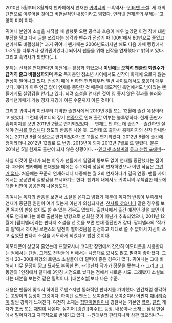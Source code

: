 2010년 5월부터 8월까지 팬카페에서 연재한 [[귀여니]]의 --흑역사--[[인터넷 소설]]. 세 개의 단편으로 이루어질 것이고 비현실적인 내용이라고 밝혔다. 인터넷 연재분의 부제는 '고양이 미야'이다.

귀여니 본인이 소설을 시작할 때 밝혔듯 오랜 공백과 호응이 매우 높았던 이전 작에 대한 부담을 덜고 다시 글을 쓰겠다는 생각과 팬수가 전성기 때 100만에서 80만으로 줄었고 팬카페도 비활성화[* 과거 귀여니 팬카페는 2006년도까지만 해도 다음 카페 랭킹에서 1~2위를 다투거나 상위권이었다.] 되어서 팬들을 위해 신작을 연재했다고 밝히고 있다. 그리고 흑역사가 되었다(...).

문제는 신작을 연재한다면 이전에는 활성화 되었으나 '''이번에는 오히려 팬클럽 회원수가 급격히 줄고 비활성화되며''' 주요 독자층인 청소년 사이에서도 신작이 화제에 오르지 않는 현상이 일어나고 있다. 전성기 때에 비하면 팬카페부터 일반 사이트에서도 호응이 매우 낮다. 게다가 아무 언급 없이 연재를 중단한 것 때문에 태도적인 측면에서도 남아있는 팬들에게도 실망감을 안기고 있다. 되려 소설을 연재한 것이 영 좋지 않은 결과를 불러와 공식팬카페가 기능 정지 지경에 이른 수준까지 이른 것이다.

그리고 귀여니와 이전부터 계약한 출판사에서 2010년 8월 또는 12월에 출간 예정이라고 했었다. 그런데 귀여니의 장기 [[연중]]으로 인해 출간 여부는 불투명하다. 현재 출판사 홈페이지를 보면 2011년 2월로 연기되었었다. --연재도 안 하는데 출간?-- 출간하면 잘해야 [[천사를 찾습니다]] 정도의 반응은 나올 듯. 그런데 또 출판사 홈페이지의 신작 안내란에는 2011년 8월 예정으로 연기되었다가 또 11월로 연기되었다. 2012년 8월에 출간에정이라더니 2012년 12월로 또 변경. 2013년이 되자 2013년 7월로 또 밀렸다. 물론 2014년 5월 현재도 출판이 되지 않은 상황이다. --[[인터넷 소설]]계의 [[듀크 뉴켐 포에버]]-- 

사실 이것이 문제가 되는 이유가 팬들에게 일말의 통보도 없이 연재를 중단했다는 점이다. 과거에 팬카페에 연재했을 때에는 주 2회씩 성실히 연재하였으나 이번 작품은 [[그런 거 없다]]. 처음에는 꾸준히 연재하더니 나중에는 월 2회 연재하다가 결국 연중. 팬들 사이에서는 공공연히 실망감을 표시하기도 한다. 팬카페 내에서도 귀여니의 무책임한 태도에 대한 비판이 공공연히 나올정도다. 

귀여니는 독자의 반응을 보면서 소설을 쓴다고 밝혔기 때문에 독자의 반응이 부족해서 연재가 중단된 원인이 여기 있는게 아닌가 의심되지만, [[천사를 찾습니다]] 같은 경우를 보면 독자의 반응 없이도 쓸 수 있는 경우도 있었다. 출판사에서 출간 예정인 것을 보면 아마도 연재보다는 바로 출판하는 방향으로 선회한 것이 아닌가 추측되었으나, 2011년 12월에 [팜피넬라]라는 판타지 소설을 낸 것을 보면 연재 중단인거 같다. 팜피넬라의 '작가의 말'에서 하이틴 로맨스의 밑천이 떨어졌음을 인정하고 제대로 쓸 수 없어서 자신이 쓰고 싶었던 판타지 소설을 시도하게 되었다고 밝힌 것이다. 

이모티콘이 상당히 줄었는데 표정묘사나 코믹한 장면에서 간간히 이모티콘을 사용한다는 점에서는 단점. 그래도 전작들에 비해서는 나름대로 묘사도 많고 필력이 좋아졌다. 그러나 20~30대 취향의 로맨스 소설들이 더 필력이 좋은 경우가 많다. 귀여니는 그에 비해서 너무 문장이 짧고 묘사도 부족한 편. --10년차 작가가 장문을 못쓴다.-- 그리고 그 동안의 1인칭에서 탈피해 3인칭 시점으로 썼다는 점에서 새로운 시도. 그래봤자 소설보다는 대본을 보는것 같은 필력이다. [대본소설]보다 나은 수준.

내용은 팬들에 맞춰서 하이틴 로맨스지만 동화적인 판타지를 가미했다. 인간처럼 생각하는 고양이의 등장이 그것이다. 하이틴 로맨스는 보여줄만큼 보여준지라 어쩐지 [[매너리즘]]이 훨씬 강하게 느껴진다. 여전히 소재는 [[집단따돌림]]이나 경찰서는 기본인 [[폭력]], [[클럽]] 게다가 [[조폭]] 또는 [[재벌]]이 나온다. 심지어 [강간][미수]도 등장. 내용이나 소재는 점점 현실에서 멀어져가고 자극적으로 변해가고 있다. --원래부터 판타지니까 상관 없으려나?--

